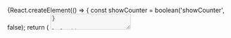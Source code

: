 


<Meta
    title='Компоненты/Textarea'
    component={Textarea}
/>

<!-- Canvas -->

<Story name='Textarea'>
    {React.createElement(() => {
        const showCounter = boolean('showCounter', false);
        return (
            <Textarea
                autosize={boolean('autosize', true)}
                block={boolean('block', false)}
                size={select('size', ['s', 'm', 'l', 'xl'], 's')}
                disabled={boolean('disabled', false)}
                placeholder={text('placeholder', '')}
                resize={select('resize', ['none', 'vertical'], 'none')}
                minRows={number('minRows', undefined)}
                maxRows={number('maxRows', undefined)}
                maxHeight={number('maxHeight', undefined)}
                label={text('label', '')}
                labelView={select('labelView', ['inner', 'outer'], 'inner')}
                hint={text('hint', '')}
                error={text('error', '')}
                rightAddons={boolean('rightAddons', false) && !text('error') && <StarMIcon />}
                leftAddons={boolean('leftAddons', false) && <StarMIcon />}
                bottomAddons={boolean('bottomAddons', false) && <span>bottom text</span>}
                readOnly={boolean('readOnly', false)}
                showCounter={showCounter}
                maxLength={showCounter && 500}
            />
        );
    })}
</Story>

<!-- Docs -->

<ComponentHeader
    name='Textarea'
    version={version}
    package='@alfalab/core-components/textarea'
    stage={2}
    design='https://www.figma.com/file/cdNnkh2QdxuvYLrBm4cubM/Web-%3A%3A-Core-Default-Components?node-id=113%3A67583'
/>

```jsx
import { Textarea } from '@alfalab/core-components/textarea';
```

<Tabs
    description={<Description />}
    changelog={<Changelog />}
    props={<Props of={TextareaTS} />}
    cssVars={<CssVars css={styles} />}
/>

